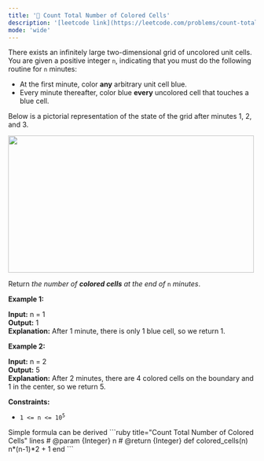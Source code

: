 ```yaml
---
title: '🧀 Count Total Number of Colored Cells'
description: '[leetcode link](https://leetcode.com/problems/count-total-number-of-colored-cells/description/)'
mode: 'wide'
---
```

<Tabs>
  <Tab title="Question" icon="circle-question" iconType="regular">
    <Card>
      <p>There exists an infinitely large two-dimensional grid of uncolored unit cells. You are given a positive integer <code>n</code>, indicating that you must do the following routine for <code>n</code> minutes:</p>  <ul>  <li>At the first minute, color <strong>any</strong> arbitrary unit cell blue.</li>  <li>Every minute thereafter, color blue <strong>every</strong> uncolored cell that touches a blue cell.</li> </ul>  <p>Below is a pictorial representation of the state of the grid after minutes 1, 2, and 3.</p> <img alt="" src="https://assets.leetcode.com/uploads/2023/01/10/example-copy-2.png" style="width: 500px; height: 279px;" /> <p>Return <em>the number of <strong>colored cells</strong> at the end of </em><code>n</code> <em>minutes</em>.</p>   <p><strong class="example">Example 1:</strong></p>   <strong>Input:</strong> n = 1 <br/> <strong>Output:</strong> 1 <br/> <strong>Explanation:</strong> After 1 minute, there is only 1 blue cell, so we return 1.   <p><strong class="example">Example 2:</strong></p>   <strong>Input:</strong> n = 2 <br/> <strong>Output:</strong> 5 <br/> <strong>Explanation:</strong> After 2 minutes, there are 4 colored cells on the boundary and 1 in the center, so we return 5.     <p><strong>Constraints:</strong></p>  <ul>  <li><code>1 &lt;= n &lt;= 10<sup>5</sup></code></li> </ul> 
    </Card>
  </Tab>
  <Tab title="Solution" icon="lightbulb" iconType="regular" >
    <Card>
      Simple formula can be derived
    </Card>
  <Expandable title="code">
    <CodeGroup dropdown>
```ruby title="Count Total Number of Colored Cells" lines
# @param {Integer} n
# @return {Integer}
def colored_cells(n)
  n*(n-1)*2 + 1  
end
```
    </CodeGroup>
  </Expandable>
  </Tab>
</Tabs>